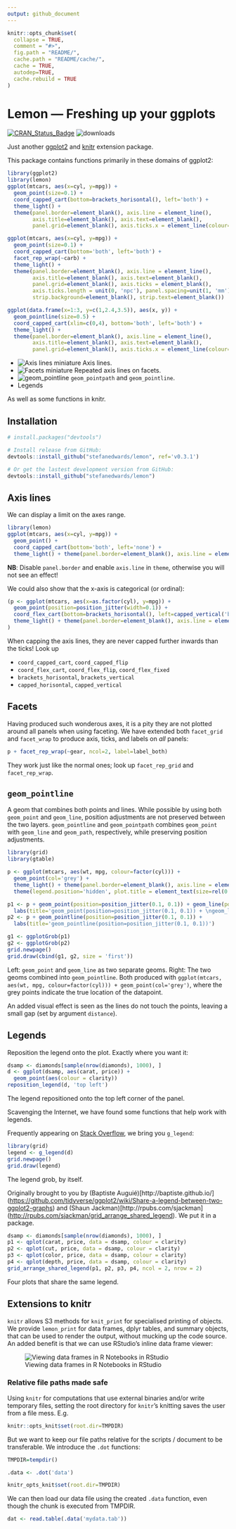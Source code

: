 ```yaml
---
output: github_document
---
```

<!-- README.md is generated from README.Rmd. Please edit that file -->

```r
knitr::opts_chunk$set(
  collapse = TRUE,
  comment = "#>",
  fig.path = "README/",
  cache.path = "README/cache/",
  cache = TRUE,
  autodep=TRUE,
  cache.rebuild = TRUE
)
```

# Lemon --- Freshing up your ggplots

[![CRAN\_Status\_Badge](https://www.r-pkg.org/badges/version/lemon)](https://cran.r-project.org/package=lemon)
![downloads](http://cranlogs.r-pkg.org/badges/grand-total/lemon)

Just another [ggplot2](http://ggplot2.tidyverse.org) and 
[knitr](https://yihui.name/knitr/) extension package.

This package contains functions primarily in these domains of ggplot2:

```r
library(ggplot2)
library(lemon)
ggplot(mtcars, aes(x=cyl, y=mpg)) + 
  geom_point(size=0.1) + 
  coord_capped_cart(bottom=brackets_horisontal(), left='both') +
  theme_light() + 
  theme(panel.border=element_blank(), axis.line = element_line(),
        axis.title=element_blank(), axis.text=element_blank(),
        panel.grid=element_blank(), axis.ticks.x = element_line(colour='black'))
```
```r
ggplot(mtcars, aes(x=cyl, y=mpg)) + 
  geom_point(size=0.1) + 
  coord_capped_cart(bottom='both', left='both') +
  facet_rep_wrap(~carb) +
  theme_light() + 
  theme(panel.border=element_blank(), axis.line = element_line(),
        axis.title=element_blank(), axis.text=element_blank(),
        panel.grid=element_blank(), axis.ticks = element_blank(), 
        axis.ticks.length = unit(0, 'npc'), panel.spacing=unit(1, 'mm'),
        strip.background=element_blank(), strip.text=element_blank())
```
```r
ggplot(data.frame(x=1:3, y=c(1,2.4,3.5)), aes(x, y)) +
  geom_pointline(size=0.5) +
  coord_capped_cart(xlim=c(0,4), bottom='both', left='both') +
  theme_light() + 
  theme(panel.border=element_blank(), axis.line = element_line(),
        axis.title=element_blank(), axis.text=element_blank(),
        panel.grid=element_blank(), axis.ticks.x = element_line(colour='black'))
```

-   ![Axis lines miniature](README/domain_axis_lines-1.png) Axis lines.
-   ![Facets miniature](README/domain_facets-1.png) Repeated axis lines on facets.
-   ![geom_pointline](README/domain_pointline-1.png) `geom_pointpath` and `geom_pointline`.
-   Legends

As well as some functions in knitr.

## Installation

```r
# install.packages("devtools")

# Install release from GitHub:
devtools::install_github("stefanedwards/lemon", ref='v0.3.1')

# Or get the lastest development version from GitHub:
devtools::install_github("stefanedwards/lemon")
```



## Axis lines

We can display a limit on the axes range.
```r
library(lemon)
ggplot(mtcars, aes(x=cyl, y=mpg)) + 
  geom_point() + 
  coord_capped_cart(bottom='both', left='none') +
  theme_light() + theme(panel.border=element_blank(), axis.line = element_line())
```

**NB**: Disable `panel.border` and enable `axis.line` in `theme`, otherwise you will not see an effect!

We could also show that the x-axis is categorical (or ordinal):
```r
(p <- ggplot(mtcars, aes(x=as.factor(cyl), y=mpg)) + 
  geom_point(position=position_jitter(width=0.1)) + 
  coord_flex_cart(bottom=brackets_horisontal(), left=capped_vertical('both')) +
  theme_light() + theme(panel.border=element_blank(), axis.line = element_line())
)
```

When capping the axis lines, they are never capped further inwards than the ticks!
Look up

* `coord_capped_cart`, `coord_capped_flip`
* `coord_flex_cart`, `coord_flex_flip`, `coord_flex_fixed`
* `brackets_horisontal`, `brackets_vertical`
* `capped_horisontal`, `capped_vertical`

## Facets 

Having produced such wonderous axes, it is a pity they are not plotted around 
all panels when using faceting. 
We have extended both `facet_grid` and `facet_wrap` to produce axis, ticks, and 
labels on _all_ panels:

```r
p + facet_rep_wrap(~gear, ncol=2, label=label_both)
```

They work just like the normal ones; look up `facet_rep_grid` and `facet_rep_wrap`.

## `geom_pointline`

A geom that combines both points and lines. 
While possible by using both `geom_point` and `geom_line`, position adjustments
are not preserved between the two layers.
`geom_pointline` and `geom_pointpath` combines `geom_point` with 
`geom_line` and `geom_path`, respectively, while preserving position adjustments.


```r
library(grid)
library(gtable)

p <- ggplot(mtcars, aes(wt, mpg, colour=factor(cyl))) + 
  geom_point(col='grey') +
  theme_light() + theme(panel.border=element_blank(), axis.line = element_line()) +
  theme(legend.position='hidden', plot.title = element_text(size=rel(0.8)))

p1 <- p + geom_point(position=position_jitter(0.1, 0.1)) + geom_line(position=position_jitter(0.1, 0.1)) +
  labs(title='geom_point(position=position_jitter(0.1, 0.1)) + \ngeom_line(position=position_jitter(0.1, 0.1))')
p2 <- p + geom_pointline(position=position_jitter(0.1, 0.1)) +
  labs(title='geom_pointline(position=position_jitter(0.1, 0.1))')

g1 <- ggplotGrob(p1)
g2 <- ggplotGrob(p2)
grid.newpage()
grid.draw(cbind(g1, g2, size = 'first'))
```
Left: `geom_point` and `geom_line` as two separate geoms. 
Right: The two geoms combined into `geom_pointline`. 
Both produced with `ggplot(mtcars, aes(wt, mpg, colour=factor(cyl))) + geom_point(col='grey')`, where the grey points indicate the true location of the datapoint.

An added visual effect is seen as the lines do not touch the points, leaving a 
small gap (set by argument `distance`).

## Legends

Reposition the legend onto the plot. Exactly where you want it:
```r
dsamp <- diamonds[sample(nrow(diamonds), 1000), ]
d <- ggplot(dsamp, aes(carat, price)) +
  geom_point(aes(colour = clarity))
reposition_legend(d, 'top left')
```
The legend repositioned onto the top left corner of the panel.

Scavenging the Internet, we have found some functions that help work with 
legends.

Frequently appearing on [Stack Overflow](http://stackoverflow.com), we bring 
you `g_legend`:
```r
library(grid)
legend <- g_legend(d)
grid.newpage()
grid.draw(legend)
```
The legend grob, by itself.


Originally brought to you by
  (Baptiste Auguié)[http://baptiste.github.io/]
  (<https://github.com/tidyverse/ggplot2/wiki/Share-a-legend-between-two-ggplot2-graphs>)
  and 
  (Shaun Jackman)[http://rpubs.com/sjackman]
  (<http://rpubs.com/sjackman/grid_arrange_shared_legend>).
We put it in a package.

```r
dsamp <- diamonds[sample(nrow(diamonds), 1000), ]
p1 <- qplot(carat, price, data = dsamp, colour = clarity)
p2 <- qplot(cut, price, data = dsamp, colour = clarity)
p3 <- qplot(color, price, data = dsamp, colour = clarity)
p4 <- qplot(depth, price, data = dsamp, colour = clarity)
grid_arrange_shared_legend(p1, p2, p3, p4, ncol = 2, nrow = 2)
```
Four plots that share the same legend.

## Extensions to knitr

`knitr` allows S3 methods for `knit_print` for specialised printing of objects.
We provide `lemon_print` for data frames, dplyr tables, and summary objects, 
that can  be used to render the output, without mucking up the code source.
An added benefit is that we can use RStudio's inline data frame viewer:

![Viewing data frames in R Notebooks in RStudio](vignettes/lemon_print_capture.png)


### Relative file paths made safe

Using `knitr` for computations that use external binaries and/or write temporary
files, setting the root directory for `knitr`'s knitting saves the user from a
file mess. E.g.

```r
knitr::opts_knit$set(root.dir=TMPDIR)
```

But we want to keep our file paths relative for the scripts / document to be 
transferable. We introduce the `.dot` functions:

```r
TMPDIR=tempdir()

.data <- .dot('data')

knitr_opts_knit$set(root.dir=TMPDIR)
```

We can then load our data file using the created `.data` function,
even though the chunk is executed from TMPDIR.

```r
dat <- read.table(.data('mydata.tab'))
```

